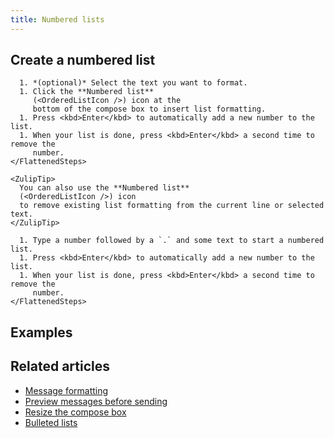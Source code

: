 ```yaml
---
title: Numbered lists
---
```



<NumberedListsIntro />

## Create a numbered list

<Tabs>
  <TabItem label="Via compose box button">
    <FlattenedSteps>
      <StartComposing />

      1. *(optional)* Select the text you want to format.
      1. Click the **Numbered list**
         (<OrderedListIcon />) icon at the
         bottom of the compose box to insert list formatting.
      1. Press <kbd>Enter</kbd> to automatically add a new number to the list.
      1. When your list is done, press <kbd>Enter</kbd> a second time to remove the
         number.
    </FlattenedSteps>

    <ZulipTip>
      You can also use the **Numbered list**
      (<OrderedListIcon />) icon
      to remove existing list formatting from the current line or selected text.
    </ZulipTip>
  </TabItem>

  <TabItem label="Via Markdown">
    <FlattenedSteps>
      <StartComposing />

      1. Type a number followed by a `.` and some text to start a numbered list.
      1. Press <kbd>Enter</kbd> to automatically add a new number to the list.
      1. When your list is done, press <kbd>Enter</kbd> a second time to remove the
         number.
    </FlattenedSteps>
  </TabItem>
</Tabs>

## Examples

<NumberedListsExamples />

## Related articles

* [Message formatting](/help/format-your-message-using-markdown)
* [Preview messages before sending](/help/preview-your-message-before-sending)
* [Resize the compose box](/help/resize-the-compose-box)
* [Bulleted lists](/help/bulleted-lists)
